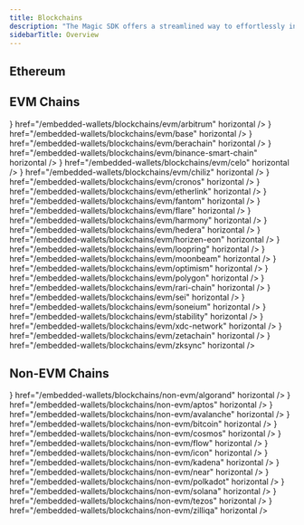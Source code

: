 ```yaml
---
title: Blockchains
description: "The Magic SDK offers a streamlined way to effortlessly integrate 30+ blockchain networks into your application. Magic aims to keep up to date with wallet standards on these chains and ensure compatibility with their respective web3 wallet libraries."
sidebarTitle: Overview
---
```


## Ethereum

<CardGroup cols={3}>
  <Card
    title="JavaScript"
    icon="square-js"
    href="/embedded-wallets/blockchains/ethereum/javascript"
    horizontal
    iconType="solid"
  />
  <Card
    title="iOS"
    icon="apple"
    href="/embedded-wallets/blockchains/ethereum/ios"
    horizontal
    iconType="solid"
  />
  <Card
    title="Android"
    icon="android"
    href="/embedded-wallets/blockchains/ethereum/android"
    horizontal
    iconType="solid"
  />
  <Card
    title="Flutter"
    icon="flutter"
    href="/embedded-wallets/blockchains/ethereum/flutter"
    horizontal
    iconType="solid"
  />
</CardGroup>

## EVM Chains

<CardGroup cols={3}>
  <Card
    title="Arbitrum"
    icon={<svg xmlns="http://www.w3.org/2000/svg" width={24} height={24} viewBox="0 0 24 24" fill="none"><path d="M11.875 1.487c.06 0 .116.015.17.045l9.018 5.09c.106.06.17.167.17.285v10.181a.326.326 0 0 1-.17.285l-9.017 5.095a.354.354 0 0 1-.341 0l-9.013-5.09a.327.327 0 0 1-.17-.285V6.907c0-.118.065-.226.17-.285l9.017-5.09c.05-.03.11-.045.166-.045Zm0-1.487a1.89 1.89 0 0 0-.929.245L1.93 5.336A1.811 1.811 0 0 0 1 6.906v10.182c0 .648.356 1.252.929 1.576l9.017 5.09a1.89 1.89 0 0 0 1.858 0l9.017-5.09c.578-.324.929-.923.929-1.576V6.907a1.82 1.82 0 0 0-.929-1.576L12.81.245A1.922 1.922 0 0 0 11.875 0Z" fill="currentColor"/><path d="m13.698 13.824-1.19 3.186a.372.372 0 0 0 0 .274l2.043 5.484 2.365-1.335-2.837-7.61a.204.204 0 0 0-.381 0ZM16.077 8.463a.204.204 0 0 0-.381 0l-1.19 3.186a.372.372 0 0 0 0 .275l3.349 8.979 2.364-1.336-4.142-11.104Z" fill="currentColor"/><path d="m5.916 20.912.828-2.218 1.667 1.354-1.556 1.394-.939-.53ZM11.117 6.18H8.832a.401.401 0 0 0-.381.26l-4.9 13.137 2.364 1.335 5.397-14.467a.2.2 0 0 0-.195-.265Z" fill="currentColor"/><path d="M15.118 6.18h-2.285a.401.401 0 0 0-.381.26L6.854 21.443l2.364 1.336 6.09-16.328a.2.2 0 0 0-.19-.27Z" fill="currentColor"/></svg>}
    href="/embedded-wallets/blockchains/evm/arbitrum"
    horizontal
  />
  <Card
    title="Base"
    icon={<svg xmlns="http://www.w3.org/2000/svg" xmlSpace="preserve" style={{enableBackground: "new 0 0 2500 2500"}} viewBox="0 0 2500 2500"><path d="M1247.8 2500c691.6 0 1252.2-559.6 1252.2-1250S1939.4 0 1247.8 0C591.7 0 53.5 503.8 0 1144.9h1655.1v210.2H0C53.5 1996.2 591.7 2500 1247.8 2500z" /></svg>}
    href="/embedded-wallets/blockchains/evm/base"
    horizontal
  />
  <Card
    title="Berachain"
    icon={<svg xmlns="http://www.w3.org/2000/svg" width={24} height={24} fill="none"><path fill="#fff" d="M14.685 11.602v.818c0 .222.135.414.33.51v-.133c0-.195.172-.354.382-.354h.034c.21 0 .381.159.381.354v.133a.574.574 0 0 0 .331-.51v-.818a.572.572 0 0 0-.331-.51v.133c0 .196-.171.355-.381.355h-.034c-.21 0-.381-.16-.381-.355v-.133a.574.574 0 0 0-.331.51ZM18.725 10.388V9.57c0-.22.134-.413.331-.51v.133c0 .195.172.354.382.354h.031c.21 0 .382-.159.382-.354V9.06a.572.572 0 0 1 .33.51v.818c0 .22-.133.413-.33.51v-.133c0-.195-.171-.354-.382-.354h-.033c-.21 0-.381.159-.381.354v.133a.577.577 0 0 1-.33-.51ZM20.184 14.452c0 .22-.134.414-.331.51v-.195c0-.195-.172-.354-.382-.354h-.031c-.21 0-.382.159-.382.354v.195a.572.572 0 0 1-.33-.51v-.818c0-.22.133-.413.33-.51v.07c0 .196.171.355.382.355h.033c.21 0 .382-.159.382-.354v-.071a.573.573 0 0 1 .33.51v.818h-.001Z"/><path fill="#fff" fillRule="evenodd" d="M11.999 23.25c6.213 0 11.25-5.037 11.25-11.25S18.212.75 11.999.75.749 5.787.749 12s5.037 11.25 11.25 11.25Zm3.813-9.704v.934c.541.185.945.74.99 1.411h-.659v-.285a.572.572 0 0 0-.331-.51v.133c0 .195-.171.354-.381.354h-.034c-.21 0-.381-.159-.381-.354v-.133a.574.574 0 0 0-.331.51v.285h-.659c.045-.67.449-1.226.99-1.411v-.934c-.575-.195-.994-.808-.994-1.534s.42-1.339.994-1.534v-.934c-.541-.185-.945-.74-.99-1.411h.659v.285c0 .222.134.413.33.51v-.133c0-.195.172-.354.382-.354h.034c.21 0 .381.159.381.354v.133a.574.574 0 0 0 .331-.51v-.285h.659c-.045.67-.449 1.226-.99 1.411v.934c.575.195.993.81.993 1.534 0 .725-.418 1.337-.993 1.534Zm4.04-1.038v-.994c.575-.197.994-.81.994-1.534 0-.725-.419-1.339-.993-1.534v-.313h-.795v.313c-.575.197-.993.81-.993 1.534s.418 1.338.993 1.534v.994c-.575.198-.993.81-.993 1.534 0 .725.418 1.339.993 1.534v.313h.795v-.313c.574-.197.993-.809.993-1.534 0-.724-.419-1.336-.993-1.534Zm-8.624-1.402a.575.575 0 0 1 .032.114c.05.275.214.473.394.69.268.323.57.686.566 1.4 0 1.215-.88 2.173-2.677 2.173h-.737c-.002.005-.305.405-.928.405-.313.01-.448-.004-.448-.004a1.19 1.19 0 0 1-.877-.402h-.736c-1.797 0-2.677-.959-2.677-2.174 0-.714.301-1.077.57-1.4.18-.216.346-.415.395-.69a.87.87 0 0 1 .032-.114c-.006-.007-1.24-1.608-.097-2.597 1.132-.98 2.452.277 2.483.307.21-.06.423-.098.633-.115 0 0 .61-.068 1.046 0h.001c.213.017.426.055.639.117.03-.03 1.351-1.288 2.483-.308 1.12.969-.04 2.522-.095 2.595a.038.038 0 0 0-.002.003Z" clipRule="evenodd"/></svg>}
    href="/embedded-wallets/blockchains/evm/berachain"
    horizontal
  />
  <Card
    title="Binance"
    icon={<svg xmlns="http://www.w3.org/2000/svg" width={24} height={24} fill="none"><path fill="#fff" d="M8.213 10.444 12 6.657l3.79 3.789 2.203-2.204L12 2.25 6.01 8.24l2.203 2.204ZM2.25 12l2.204-2.204 2.203 2.203-2.203 2.204L2.25 12Zm5.963 1.556L12 17.343l3.789-3.789 2.205 2.203h-.001L12 21.75l-5.99-5.99-.003-.004 2.206-2.2Zm9.13-1.555 2.204-2.204 2.203 2.204-2.203 2.203-2.204-2.203Z"/><path fill="#fff" d="M14.236 11.999h.001l-2.235-2.236-1.653 1.652-.19.19-.391.392-.004.003.004.003 2.234 2.234 2.236-2.236V12l-.001-.001"/></svg>}
    href="/embedded-wallets/blockchains/evm/binance-smart-chain"
    horizontal
  />
  <Card
    title="Celo"
    icon={<svg xmlns="http://www.w3.org/2000/svg" width={24} height={24} fill="none"><path fill="#fff" fillRule="evenodd" d="M3 1a2 2 0 0 0-2 2v18a2 2 0 0 0 2 2h18a2 2 0 0 0 2-2V3a2 2 0 0 0-2-2H3Zm1 3h16v5.677h-2.61c-.915-2.083-2.975-3.548-5.379-3.548-3.25 0-5.882 2.632-5.882 5.86 0 3.227 2.632 5.882 5.882 5.882a5.865 5.865 0 0 0 5.333-3.456H20V20H4V4Z" clipRule="evenodd"/></svg>}
    href="/embedded-wallets/blockchains/evm/celo"
    horizontal
  />
  <Card
    title="Chiliz"
    icon={<svg xmlns="http://www.w3.org/2000/svg" width={24} height={24} fill="none"><g fill="#fff" clipPath="url(#a)"><path d="m10.272 9.318 1.505-.954v.001a.26.26 0 0 1 .317.03c4.222 3.972 2.198 6.968.754 8.214-.34.293-.856-.012-.757-.45l.23-1.008a3.555 3.555 0 0 0-.834-3.195l-1.37-1.584a.703.703 0 0 1 .155-1.054Z"/><path fillRule="evenodd" d="M12 23.25c6.213 0 11.25-5.037 11.25-11.25S18.213.75 12 .75.75 5.787.75 12 5.787 23.25 12 23.25ZM9.237 7.93l2.075-1.281c.183-.103.183-.317.05-.447L9.63 4.525a.088.088 0 0 0-.123 0l-.164.165a.538.538 0 0 0 .003.762l.677.625a.25.25 0 0 1-.045.392l-.809.496a.537.537 0 0 0-.174.739l.122.198c.025.04.08.053.12.028Zm1.462 4.8c.51.561.711 1.335.54 2.072l.002-.001s-.1.972-.668 3.226c-.16.628.453 1.18 1.058.95 4.118-1.564 4.115-5.746 4.115-5.746.122-2.692-2.609-5.3-3.393-6.023a.363.363 0 0 0-.44-.038L9.768 8.54a1.798 1.798 0 0 0-.38 2.704l1.311 1.487Z" clipRule="evenodd"/></g><defs><clipPath id="a"><path fill="#fff" d="M.75.75h22.5v22.5H.75z"/></clipPath></defs></svg>}
    href="/embedded-wallets/blockchains/evm/chiliz"
    horizontal
  />
  <Card
    title="Cronos"
    icon={<svg width="24" height="24" viewBox="0 0 107 125" fill="none" xmlns="http://www.w3.org/2000/svg"><path d="M53.5021 0.417191L0.232056 31.3972V93.1972L53.5021 124.177L106.752 93.1972V31.3672L53.5021 0.417191ZM90.972 84.0372L53.5021 105.787L16.0321 84.0372V40.5372L53.5021 18.7672L90.972 40.5372V84.0372Z" fill="currentColor"/><path d="M53.5021 124.127L106.752 93.1472V31.3572L53.5021 0.377197V18.7172L90.9721 40.5272V84.0272L53.5021 105.777V124.117V124.127Z" fill="currentColor"/><path d="M53.5021 105.787L16.0321 84.0372V40.5372L53.5021 18.7672V0.417191L0.252075 31.3572V93.2072L53.5021 124.127V105.787Z" fill="currentColor"/><path d="M78.3721 76.7272L53.5021 91.1672L28.6121 76.7272V47.8472L53.5021 33.3872L78.3721 47.8472L68.0021 53.8572L53.5021 45.4272L38.9821 53.8572V70.7172L53.5021 79.1472L68.0021 70.7172L78.3721 76.7272Z" fill="currentColor"/></svg>}
    href="/embedded-wallets/blockchains/evm/cronos"
    horizontal
  />
  <Card
    title="Etherlink"
    icon={<svg width="24" height="24" viewBox="0 0 24 24" fill="none" xmlns="http://www.w3.org/2000/svg"><path d="M6.79708 9.75487C6.90445 9.53177 7.01034 9.31173 7.16934 9.13167C7.37733 8.73561 7.63678 8.40512 7.92115 8.09566C8.84486 7.09128 9.99712 6.53591 11.3535 6.44558C12.8464 6.34571 14.1941 6.76868 15.3808 7.68781C15.6464 7.89346 15.9023 8.01271 16.2741 7.91677C16.986 7.73254 17.7033 7.55995 18.4363 7.45955C19.0233 7.37914 19.1103 7.14708 18.7483 6.69908C17.9281 5.68433 16.9698 4.84979 15.7794 4.27164C14.3169 3.56091 12.79 3.23969 11.1746 3.3377C9.4157 3.44454 7.82917 4.02632 6.44027 5.11778C5.4095 5.92771 4.6383 6.93867 4.04965 8.11246C3.63368 8.94127 3.3915 9.80817 3.25111 10.7132C3.21129 10.9691 3.37013 11.1185 3.6319 11.0579C4.14048 10.9397 4.64789 10.8164 5.15521 10.6931C5.5369 10.6003 5.9189 10.5075 6.30095 10.4169C6.42903 10.3863 6.49404 10.3038 6.55792 10.2041C6.64989 10.0607 6.72383 9.90709 6.79708 9.75487Z" fill="white"/><path d="M14.8969 20.216C16.7165 19.5743 18.1803 18.432 19.2455 16.8074L19.2463 16.8086C19.4251 16.5095 19.5887 16.2061 19.749 15.8982C20.1611 15.1089 20.443 14.2844 20.5485 13.4015C20.6074 12.9118 20.5261 12.8341 20.0371 12.9376C19.6932 13.0103 19.3504 13.0884 19.0077 13.1664C18.549 13.2709 18.0901 13.3755 17.629 13.467C17.3499 13.5219 17.2118 13.6796 17.1194 13.9165C16.8583 14.5862 16.5026 15.1991 16.0195 15.7335C15.2154 16.6233 14.2303 17.2192 13.0578 17.4726C12.2686 17.6429 11.4642 17.6119 10.6807 17.4285C9.86949 17.238 9.11018 16.9157 8.46911 16.3569C8.16361 16.0898 7.82846 15.9632 7.39751 16.0802C6.74736 16.257 6.08922 16.4333 5.42248 16.5083C4.84664 16.5724 4.63931 16.7282 5.08548 17.3225C5.09997 17.3418 5.11683 17.3598 5.13372 17.3778C5.14575 17.3906 5.15779 17.4034 5.169 17.4167C6.06838 18.4912 7.12442 19.3502 8.4234 19.9178C10.5512 20.8472 12.7142 20.9865 14.8969 20.216Z" fill="white"/><path d="M8.708 11.4842C9.65315 12.0826 9.92756 13.2525 9.29998 14.1468C8.97837 14.6051 8.50447 14.8634 7.97237 14.9898C7.7958 15.0317 7.61927 15.0741 7.44271 15.1165C6.51194 15.3401 5.58023 15.5638 4.63789 15.7215C4.37214 15.7659 4.11297 15.8347 3.85389 15.9033C3.49583 15.9983 3.13791 16.0931 2.76308 16.1239C1.4213 16.2338 0.341223 14.7982 0.836847 13.5534C1.12378 12.8326 1.64879 12.4402 2.38628 12.2818C2.61444 12.2328 2.8427 12.1841 3.07098 12.1354L3.07228 12.1351C4.05798 11.9247 5.04406 11.7141 6.02428 11.4816C6.11855 11.4592 6.21261 11.4363 6.30663 11.4134C6.63855 11.3325 6.97001 11.2517 7.30853 11.195C7.81122 11.1114 8.26888 11.1808 8.708 11.4842Z" fill="white"/><path d="M21.9788 11.4442C23.3497 10.7161 23.2251 8.818 22.0638 8.1848L22.0629 8.18498C21.6605 7.86121 21.1578 7.7896 20.6519 7.89736C18.9821 8.25183 17.314 8.61549 15.6544 9.01538C14.587 9.27213 13.7551 10.5116 14.3619 11.751C14.7593 12.5633 15.6551 12.9482 16.6683 12.7239C18.2132 12.3818 19.7562 12.0356 21.2978 11.6825C21.5313 11.6287 21.7688 11.5556 21.9788 11.4442Z" fill="white"/></svg>}
    href="/embedded-wallets/blockchains/evm/etherlink"
    horizontal
  />
  <Card
    title="Fantom"
    icon={<svg xmlns="http://www.w3.org/2000/svg" width={24} height={24} viewBox="0 0 101 128" fill="none"><path d="M44.96 1.23c3.11-1.63 7.84-1.63 10.96 0l31.74 16.68c1.87.98 2.9 2.45 3.09 3.97h.03v83.85c-.04 1.65-1.08 3.29-3.12 4.36l-31.74 16.68c-3.11 1.63-7.84 1.63-10.96 0l-31.74-16.68c-2.03-1.07-3-2.72-3.05-4.36 0-.16-.01-.3 0-.41V21.87h.01c.14-1.53 1.12-2.96 3.04-3.97L44.96 1.23zm40.82 67.43L55.91 84.35c-3.11 1.63-7.84 1.63-10.96 0l-29.8-15.66v36.87l29.8 15.58c1.68.89 3.43 1.77 5.14 1.88l.34.01c1.78.01 3.51-.89 5.26-1.74l30.08-15.86V68.66zM5 103.9c0 3.21.38 5.32 1.12 6.81.62 1.23 1.54 2.17 3.24 3.32l.1.06c.37.25.78.51 1.28.82l.59.36 1.8 1.08-2.59 4.25-2.02-1.21-.34-.21c-.58-.36-1.07-.67-1.52-.97-4.82-3.24-6.62-6.76-6.66-14.1v-.22h5zm42.93-57.72c-.23.08-.45.17-.65.27L15.54 63.14c-.03.02-.07.03-.1.05l-.03.02.05.03.07.04 31.74 16.68c.2.1.41.2.65.27V46.18zm5 0v34.05c.23-.08.45-.17.65-.27l31.75-16.68c.03-.02.07-.03.1-.05l.03-.02-.05-.03-.07-.04-31.76-16.69c-.2-.1-.42-.19-.65-.27zm32.85-18.36L57.3 42.79l28.48 14.97V27.82zm-70.62.04v29.86l28.41-14.93-28.41-14.93zM53.58 5.62c-1.65-.87-4.64-.87-6.29 0L15.54 22.3c-.03.02-.07.03-.1.05l-.03.02.05.03.07.04 31.74 16.68c1.65.87 4.64.87 6.29 0l31.75-16.68c.03-.02.07-.03.1-.05l.03-.02-.05-.03-.07-.04L53.58 5.62zm36.89 1.83 2.02 1.21.34.21c.58.36 1.07.67 1.52.97 4.82 3.23 6.62 6.76 6.66 14.1v.22h-5c0-3.21-.38-5.32-1.12-6.81-.62-1.23-1.54-2.18-3.24-3.32l-.1-.07c-.37-.25-.78-.51-1.28-.82l-.59-.36-1.8-1.08 2.59-4.25z" fill="currentColor"/></svg>}
    href="/embedded-wallets/blockchains/evm/fantom"
    horizontal
  />
  <Card
    title="Flare"
    icon={<svg xmlns="http://www.w3.org/2000/svg" width={24} height={24} fill="none"><path fill="#fff" fillRule="evenodd" d="M21.923 2H7.013a4.99 4.99 0 0 0-5.008 4.872c0 .07.055.13.126.13h14.915a4.998 4.998 0 0 0 5.014-4.87A.133.133 0 0 0 21.93 2h-.006ZM16.91 9.512H7.014A4.994 4.994 0 0 0 2 14.378a.13.13 0 0 0 .131.132h9.896a4.999 4.999 0 0 0 5.014-4.872.133.133 0 0 0-.131-.131v.005Zm-9.89 9.979a2.51 2.51 0 1 1-5.02 0 2.51 2.51 0 0 1 5.02 0Z" clipRule="evenodd"/></svg>}
    href="/embedded-wallets/blockchains/evm/flare"
    horizontal
  />
  <Card
    title="Harmony"
    icon={<svg xmlns="http://www.w3.org/2000/svg" width={24} height={24} fill="none"><path fill="#fff" d="M17.117 3a3.876 3.876 0 0 0-2.743 1.135 3.897 3.897 0 0 0-1.14 2.747v4.303c-.4.027-.81.044-1.234.044-.424 0-.83.018-1.233.042V6.88a3.9 3.9 0 0 0-1.16-2.713 3.878 3.878 0 0 0-5.448 0A3.9 3.9 0 0 0 3 6.882v10.286a3.9 3.9 0 0 0 1.16 2.713 3.879 3.879 0 0 0 5.448 0 3.9 3.9 0 0 0 1.16-2.713v-4.304c.4-.027.808-.044 1.232-.044.424 0 .831-.017 1.233-.041v4.389a3.9 3.9 0 0 0 1.16 2.713 3.879 3.879 0 0 0 5.448 0A3.9 3.9 0 0 0 21 17.168V6.882a3.897 3.897 0 0 0-1.142-2.746A3.876 3.876 0 0 0 17.117 3ZM6.883 4.59c.607 0 1.189.241 1.619.67a2.3 2.3 0 0 1 .673 1.622v4.557c-1.136.165-2.246.48-3.3.936a6 6 0 0 0-1.28.766V6.88a2.3 2.3 0 0 1 .672-1.619 2.288 2.288 0 0 1 1.616-.672Zm2.292 12.578c0 .61-.241 1.194-.671 1.625a2.289 2.289 0 0 1-3.913-1.625v-1.032c0-.912.72-1.775 1.927-2.312.85-.368 1.743-.63 2.657-.78v4.124Zm7.942 2.291c-.607 0-1.189-.24-1.618-.67a2.3 2.3 0 0 1-.674-1.621V12.61a13.038 13.038 0 0 0 3.3-.935 5.996 5.996 0 0 0 1.28-.766v6.259a2.3 2.3 0 0 1-.672 1.62c-.429.429-1.01.67-1.616.671Zm.365-9.24c-.85.369-1.743.63-2.657.78V6.882c0-.61.242-1.194.671-1.626a2.289 2.289 0 0 1 3.242 0c.43.431.671 1.016.671 1.626v1.031c0 .908-.72 1.771-1.927 2.307Z"/></svg>}
    href="/embedded-wallets/blockchains/evm/harmony"
    horizontal
  />
  <Card
    title="Hedera"
    icon={<svg xmlns="http://www.w3.org/2000/svg" id="Layer_2" viewBox="0 0 1200 1200"><defs><style>{".cls-1{fill:#222;stroke-width:0}"}</style></defs><g id="Logo"><g id="Icon"><path d="M431.22 556.89h337.64v86.23H431.22z" className="cls-1"/><path d="M600 0C268.63 0 0 268.63 0 600s268.63 600 600 600 600-268.63 600-600S931.37 0 600 0Zm247.9 869.46h-79.04V700.6H431.22l-.09-.14v169h-79.04V330.54h79.04v168.95l.09-.09h337.64V330.54h79.04v538.92Z" className="cls-1"/></g></g></svg>}
    href="/embedded-wallets/blockchains/evm/hedera"
    horizontal
  />
  <Card
    title="Horizen EON"
    icon={<svg xmlns="http://www.w3.org/2000/svg" width={24} height={24} fill="none"><path fill="#fff" d="M21.492 4.677 18.899 8.97c.408.928.64 1.951.64 3.03A7.539 7.539 0 0 1 12 19.538a7.497 7.497 0 0 1-3.688-.967l1.992-3.293L12 12.472l1.702 2.807.011-.018L15.68 12l-1.985-3.277-1.702-2.81L5.76 16.23 3.32 20.27c.788.827 1.69 1.54 2.685 2.115A11.93 11.93 0 0 0 12 24c6.628 0 12-5.372 12-12 0-2.76-.94-5.297-2.508-7.323Z"/><path fill="#fff" d="m10.303 15.278 1.703 2.81 1.696-2.809L12 12.472l-1.697 2.806Z"/><path fill="#fff" d="M17.994 1.615A11.928 11.928 0 0 0 12 0C5.373 0 0 5.373 0 12c0 2.758.938 5.292 2.504 7.317l2.594-4.295A7.499 7.499 0 0 1 4.462 12 7.538 7.538 0 0 1 12 4.462c1.34 0 2.597.353 3.687.966l-1.992 3.295L15.68 12l2.559-4.231 2.44-4.04a12.027 12.027 0 0 0-2.685-2.114Z"/></svg>}
    href="/embedded-wallets/blockchains/evm/horizen-eon"
    horizontal
  />
  <Card
    title="Loopring"
    icon={<svg xmlns="http://www.w3.org/2000/svg" width={24} height={24} fill="none"><path fill="#fff" fillRule="evenodd" d="M9.276 22.913c6.028 1.503 12.132-2.165 13.634-8.191 1.503-6.028-2.165-12.133-8.192-13.635C8.693-.416 2.588 3.252 1.087 9.28c-1.504 6.026 2.164 12.13 8.19 13.633ZM21.75 12.04h-8.19l1.755 2.795-6.37 5.07 12.805-7.8v-.065Zm-13 7.995V4.5l-6.5 10.335 6.5 5.2Z" clipRule="evenodd"/></svg>}
    href="/embedded-wallets/blockchains/evm/loopring"
    horizontal
  />
  <Card
    title="Moonbeam"
    icon={<svg xmlns="http://www.w3.org/2000/svg" width={24} height={24} fill="none"><path fill="#fff" d="M21.548 17.967c.004-.504 1.926-.482 1.913-.953-.01-.363-.86-.355-.593-1.123.394-1.145.608-2.374.608-3.653C23.476 6.03 18.443 1 12.238 1 6.03 1 1 6.031 1 12.238a11.212 11.212 0 0 0 .636 3.734c.16.51-.634.71-.634 1.013 0 .477 1.672.413 1.672.967 0 .484-1.652.632-1.652 1.12 0 .673 3.66.438 3.706 1.017.036.448-1.257.474-1.266.952-.012.762 4.996.512 4.996 1.02 0 .383-2.278.245-2.278.698 0 .453 2.999.741 6.304.741 3.304 0 5.585-.368 5.585-.766 0-.397-2.128-.314-2.084-.673.077-.626 4.799-.306 4.799-1.03 0-.381-1.299-.47-1.258-.882.06-.581 3.95-.494 3.95-1.097 0-.474-1.927-.591-1.925-1.083l-.003-.002Zm-3.011-1.46c-.104.384 1.08.441 1.08.842 0 .487-3.61.292-3.575.937.023.405 2.566.474 2.517.898-.07.613-3.937.308-3.976.895-.028.432 1.888.446 1.892.839.004.331-1.505.511-4.391.511-3.29 0-4.889-.177-4.707-.547.17-.345 3.082-.281 3.053-.825-.03-.542-5.172-.381-5.328-.908-.128-.437 1.69-.527 1.679-.943-.012-.423-2.33-.327-2.38-.84-.034-.337 1.21-.315 1.157-.739-.04-.308-.553-.264-.857-.9a8.302 8.302 0 0 1 11.452-10.81A8.302 8.302 0 0 1 19.9 15.428c-.39.884-1.267.706-1.367 1.079h.002v-.001Z"/></svg>}
    href="/embedded-wallets/blockchains/evm/moonbeam"
    horizontal
  />
  <Card
    title="Optimism"
    icon={<svg xmlns="http://www.w3.org/2000/svg" width={24} height={24}><title>{"Optimism"}</title><path d="M12 0A12 12 0 0 0 0 12a12 12 0 0 0 12 12 12 12 0 0 0 12-12A12 12 0 0 0 12 0M9.61 8.705c.462 0 .877.078 1.244.234.366.15.653.378.863.684.21.3.316.66.316 1.08 0 .126-.015.287-.045.479a20.4 20.4 0 0 1-.324 1.558c-.21.823-.573 1.438-1.09 1.846-.516.402-1.207.604-2.072.604-.715 0-1.3-.168-1.756-.504q-.675-.514-.676-1.46 0-.197.045-.486c.078-.432.19-.952.334-1.558.409-1.652 1.461-2.477 3.16-2.477m4.17.09h2.397q1 0 1.603.414c.409.276.612.675.612 1.197 0 .15-.02.307-.055.47-.15.69-.452 1.2-.908 1.53-.45.33-1.07.496-1.856.496h-1.217l-.414 1.973a.26.26 0 0 1-.1.162.271.271 0 0 1-.17.063h-1.224c-.066 0-.118-.02-.154-.063a.215.215 0 0 1-.027-.162L13.51 9.02a.256.256 0 0 1 .097-.162.276.276 0 0 1 .172-.063m-4.287 1.207c-.336 0-.623.099-.863.297-.234.198-.402.502-.504.91-.108.402-.216.894-.324 1.477a1.93 1.93 0 0 0-.037.379c0 .552.288.828.865.828q.504 0 .855-.297c.24-.198.412-.502.514-.91.138-.565.242-1.057.314-1.477a2.1 2.1 0 0 0 .038-.389c0-.546-.287-.818-.858-.818m5.45.045-.342 1.611h1.035c.252 0 .472-.069.658-.207a.97.97 0 0 0 .377-.594c.018-.102.027-.191.027-.27 0-.173-.05-.305-.152-.396-.102-.096-.277-.144-.524-.144z"/></svg>}
    href="/embedded-wallets/blockchains/evm/optimism"
    horizontal
  />
  <Card
    title="Polygon"
    icon={<svg xmlns="http://www.w3.org/2000/svg" width={24} height={24} fill="none"><path fill="#fff" d="M16.449 8.793c-.343-.196-.784-.196-1.176 0l-2.741 1.616-1.86 1.028-2.694 1.616c-.342.195-.783.195-1.175 0L4.698 11.78a1.193 1.193 0 0 1-.588-1.028V8.303c0-.391.196-.783.588-1.028l2.105-1.224c.343-.196.784-.196 1.175 0l2.106 1.273c.342.196.587.588.587 1.028v1.616l1.86-1.077V7.226c0-.391-.195-.783-.587-1.028L8.027 3.897c-.342-.196-.783-.196-1.175 0l-4.015 2.35a1.077 1.077 0 0 0-.587.98v4.602c0 .391.196.783.587 1.028l3.966 2.301c.343.196.784.196 1.175 0l2.693-1.567 1.86-1.077 2.694-1.567c.342-.195.783-.195 1.175 0l2.105 1.224c.343.196.588.588.588 1.029v2.448c0 .391-.196.783-.588 1.028L16.449 17.9c-.343.196-.784.196-1.176 0l-2.105-1.224a1.193 1.193 0 0 1-.587-1.028V14.08l-1.86 1.077v1.616c0 .391.195.783.587 1.028l3.966 2.301c.342.196.783.196 1.175 0l3.965-2.301c.343-.196.588-.588.588-1.028v-4.652c0-.391-.196-.783-.588-1.028L16.45 8.793Z"/></svg>}
    href="/embedded-wallets/blockchains/evm/polygon"
    horizontal
  />
  <Card
    title="RARI Chain"
    icon={<svg width="24" height="24" viewBox="0 0 24 24" fill="none" xmlns="http://www.w3.org/2000/svg"><path d="M1.5 8.29979V5.36442C1.5 4.47278 2.39543 3.74997 3.49999 3.74997H7.13634C8.24091 3.74997 9.13634 4.47278 9.13634 5.36442V7.73484C9.13634 8.14355 9.33747 8.53553 9.6955 8.82454C10.441 9.42637 11.6498 9.42637 12.3954 8.82454L18.096 4.22283C18.4711 3.92006 18.9797 3.74997 19.5102 3.74997H20.4999C21.6045 3.74997 22.4999 4.47278 22.4999 5.36442V6.16338C22.4999 6.59156 22.2892 7.0022 21.9141 7.30497L16.2135 11.9067C15.4679 12.5085 15.4679 13.4842 16.2135 14.0861C16.5715 14.3751 17.0572 14.5374 17.5635 14.5374H20.4999C21.6045 14.5374 22.4999 15.2603 22.4999 16.1519V19.0872C22.4999 19.9789 21.6045 20.7017 20.4999 20.7017H16.8636C15.7591 20.7017 14.8636 19.9789 14.8636 19.0872V16.7168C14.8636 16.3081 14.6624 15.9161 14.3044 15.6272C13.5589 15.0253 12.3501 15.0253 11.6045 15.6272L5.90396 20.2288C5.52888 20.5316 5.02018 20.7017 4.48975 20.7017H3.5C2.39543 20.7017 1.5 19.9789 1.5 19.0872V18.2883C1.5 17.8601 1.71071 17.4494 2.08579 17.1467L7.78641 12.545C8.53195 11.9432 8.53195 10.9674 7.78641 10.3656C7.42839 10.0766 6.94281 9.91424 6.43648 9.91424H3.5C2.39543 9.91424 1.5 9.19142 1.5 8.29979Z" fill="white"/></svg>}
    href="/embedded-wallets/blockchains/evm/rari-chain"
    horizontal
  />
  <Card
    title="Sei"
    icon={<svg xmlns="http://www.w3.org/2000/svg" width={24} height={24} fill="none"><path fill="#fff" fillRule="evenodd" d="M11.972 23c3.268 0 6.204-1.418 8.223-3.67a2.62 2.62 0 0 0-3.355-.06l-.191.155a4.423 4.423 0 0 1-6.066-.495 2.36 2.36 0 0 0-3.292-.22l-2.203 1.884A10.999 10.999 0 0 0 11.972 23Zm3.576-5.327a4.684 4.684 0 0 1 5.873.003A10.928 10.928 0 0 0 23 12a10.93 10.93 0 0 0-1.93-6.218 2.616 2.616 0 0 0-2.28.599l-.184.162a4.423 4.423 0 0 1-6.082-.215 2.36 2.36 0 0 0-3.3-.067L6.663 8.666l-1.41-1.495 2.563-2.405a4.423 4.423 0 0 1 6.18.126 2.361 2.361 0 0 0 3.246.115l.184-.162a4.658 4.658 0 0 1 1.922-1.024A11.003 11.003 0 0 0 11.972 1C6.374 1 1.75 5.16 1.039 10.551c1.7-.814 3.798-.5 5.184.916a2.463 2.463 0 0 0 3.272.219l1.433-1.117A4.78 4.78 0 0 1 17 10.73l2.79 2.425-1.351 1.547-2.79-2.424a2.718 2.718 0 0 0-3.453-.092l-1.433 1.116a4.524 4.524 0 0 1-6.011-.402 2.463 2.463 0 0 0-3.44-.075l-.311.29a10.939 10.939 0 0 0 2.601 6.046l2.35-2.01a4.423 4.423 0 0 1 6.167.411 2.361 2.361 0 0 0 3.239.264l.19-.154Z" clipRule="evenodd"/></svg>}
    href="/embedded-wallets/blockchains/evm/sei"
    horizontal
  />
  <Card
    title="Soneium"
    icon={<svg xmlns="http://www.w3.org/2000/svg" width={24} height={24} fill="none"><g clipPath="url(#a)"><path fill="#fff" fillRule="evenodd" d="M10.333 17.89a6.094 6.094 0 0 0 3.077.059L8.814 22.54a11.001 11.001 0 0 1-6.38-5.102A11.016 11.016 0 0 1 6.104 2.71a10.984 10.984 0 0 1 8.029-1.501S10.408 4.89 8.38 6.914a10.265 10.265 0 0 0-1.661 2.05 5.923 5.923 0 0 0 .958 7.37 6.099 6.099 0 0 0 2.656 1.555Zm3.324-11.776a6.09 6.09 0 0 0-3.076-.059l4.584-4.603a11 11 0 0 1 6.396 5.099 11.016 11.016 0 0 1-3.673 14.743 10.983 10.983 0 0 1-8.039 1.492s3.725-3.683 5.754-5.703c.639-.61 1.197-1.3 1.66-2.053 1.452-2.361 1.06-5.348-.95-7.36a6.093 6.093 0 0 0-2.656-1.556Z" clipRule="evenodd"/></g><defs><clipPath id="a"><path fill="#fff" d="M1 1h22v22H1z"/></clipPath></defs></svg>}
    href="/embedded-wallets/blockchains/evm/soneium"
    horizontal
  />
  <Card
    title="Stability"
    icon={<svg width="24" height="24" viewBox="0 0 24 24" fill="none" xmlns="http://www.w3.org/2000/svg"><path d="M3.75 6.18533L12.0961 10.8436V20.1222L3.75 15.5519V6.18533Z" fill="white" fillOpacity="0.4"/><path d="M20.4424 6.19775L12.0962 10.8553V20.1346L20.4424 15.5644V6.19775Z" fill="white" fillOpacity="0.7"/><path d="M12.0962 20.1346L18.3908 16.6878L20.4423 17.8424L12.0961 22.4999L3.75 17.8303L5.80441 16.6769L12.0961 20.1222L12.0962 20.1346Z" fill="white"/><path d="M3.75 6.18558L12.0961 1.5L20.4423 6.19772L12.0961 10.8552L3.75 6.18558Z" fill="white" fillOpacity="0.85"/></svg>}
    href="/embedded-wallets/blockchains/evm/stability"
    horizontal
  />
  <Card
    title="XDC Network"
    icon={<svg xmlns="http://www.w3.org/2000/svg" width={24} height={24} fill="none"><path fill="#fff" d="m21.651 3-7.121 8.995L22 21.5h-4.169c-.861 0-1.612-.402-2.246-1.21l-3.931-5.02-3.936 5.02c-.64.808-1.385 1.21-2.247 1.21h-2.75c-.43 0-.668-.194-.721-.58 0-.19.092-.398.271-.63l6.502-8.294-6.13-7.765c-.178-.228-.27-.436-.27-.635 0-.397.237-.595.711-.595h2.78c.856 0 1.612.407 2.256 1.225l3.534 4.488 3.534-4.488c.634-.809 1.385-1.215 2.256-1.225h4.207Z"/><path fill="#fff" d="m19.54 16.701-3.693-4.691 3.694-4.691V16.7Z"/></svg>}
    href="/embedded-wallets/blockchains/evm/xdc-network"
    horizontal
  />
  <Card
    title="ZetaChain"
    icon={<svg width="24" height="24" viewBox="0 0 24 24" fill="none" xmlns="http://www.w3.org/2000/svg"><g clipPath="url(#clip0_10462_21100)"><path fillRule="evenodd" clipRule="evenodd" d="M23.2498 12C23.2498 18.2131 18.213 23.2499 11.9998 23.2499C5.78665 23.2499 0.749878 18.2131 0.749878 12C0.749878 5.78678 5.78665 0.75 11.9998 0.75C18.213 0.75 23.2498 5.78678 23.2498 12ZM14.9209 16.0061V14.4867L14.9215 14.488H16.6288V17.7147H6.9187V16.8613C6.9187 15.196 7.07596 13.7825 9.05396 12.0313L9.06524 12.0206L13.785 7.99257H8.62729V9.54137H6.91996V6.28523H16.6282V12.8176H14.9209V9.26695L10.178 13.3132C9.06211 14.3025 8.73944 15.0061 8.65298 16.0061H14.9209Z" fill="white"/></g><defs><clipPath id="clip0_10462_21100"><rect width="22.4999" height="22.4999" fill="white" transform="translate(0.749878 0.75)"/></clipPath></defs></svg>}
    href="/embedded-wallets/blockchains/evm/zetachain"
    horizontal
  />
  <Card
    title="zkSync"
    icon={<svg xmlns="http://www.w3.org/2000/svg" width={24} height={24} fill="none"><path fill="#fff" fillRule="evenodd" d="M6.772 8.653V5.015l-6.773 6.773 6.773 6.772v-4.862l6.787-5.045H6.772ZM17.227 15.013v3.547l6.772-6.772-6.772-6.773v4.907l-6.788 5.09 6.788.001Z" clipRule="evenodd"/></svg>}
    href="/embedded-wallets/blockchains/evm/zksync"
    horizontal
  />
</CardGroup>

## Non-EVM Chains

<CardGroup cols={3}>
  <Card
    title="Algorand"
    icon={<svg xmlns="http://www.w3.org/2000/svg" width={24} height={24} fill="none"><path fill="#fff" d="m6.612 20.25 2.395-4.132L11.402 12l2.38-4.132.394-.655.175.655.73 2.72L14.264 12l-2.395 4.118-2.38 4.132h2.862l2.394-4.132 1.242-2.14.584 2.14 1.11 4.132h2.57l-1.11-4.132L18.03 12l-.292-1.062 1.781-3.07h-2.599l-.087-.306-.906-3.376-.117-.436h-2.496l-.059.087-2.336 4.03L8.525 12l-2.38 4.118L3.75 20.25h2.862Z"/></svg>}
    href="/embedded-wallets/blockchains/non-evm/algorand"
    horizontal
  />
  <Card
    title="Aptos"
    icon={<svg xmlns="http://www.w3.org/2000/svg" width={24} height={24} fill="none"><g fill="#fff" clipPath="url(#a)"><path d="M17.69 8.526h-1.849a.754.754 0 0 1-.562-.253l-.75-.847a.59.59 0 0 0-.441-.2.59.59 0 0 0-.44.2l-.646.73c-.21.235-.515.375-.829.375H2.05a10.31 10.31 0 0 0-.55 2.587h9.558c.17 0 .327-.07.444-.192l.89-.93a.58.58 0 0 1 .423-.182h.035a.59.59 0 0 1 .44.2l.751.847a.755.755 0 0 0 .563.253h7.799a10.424 10.424 0 0 0-.55-2.592l-4.161.004ZM7.284 16.565c.17 0 .327-.07.444-.192l.89-.93a.59.59 0 0 1 .428-.183h.035c.17 0 .331.074.44.196l.75.847a.754.754 0 0 0 .563.253h10.573c.397-.82.685-1.698.86-2.618h-10.15a.754.754 0 0 1-.563-.254l-.75-.837a.594.594 0 0 0-.881 0l-.646.728c-.21.24-.515.376-.833.376h-6.8c.174.92.462 1.798.859 2.618l4.78-.004ZM14.781 5.694c.17 0 .328-.07.445-.192l.89-.93a.584.584 0 0 1 .428-.183h.035a.59.59 0 0 1 .44.2l.75.852a.754.754 0 0 0 .563.253h2.01A10.467 10.467 0 0 0 11.956 1.5a10.476 10.476 0 0 0-8.392 4.194H14.78ZM10.747 19.161H7.999a.755.755 0 0 1-.563-.253l-.75-.846a.594.594 0 0 0-.881 0l-.646.728c-.209.24-.514.376-.833.376h-.043a10.465 10.465 0 0 0 7.672 3.338c3.031 0 5.753-1.287 7.673-3.338l-8.881-.005Z"/></g><defs><clipPath id="a"><path fill="#fff" d="M1.5 1.5h20.906v21H1.5z"/></clipPath></defs></svg>}
    href="/embedded-wallets/blockchains/non-evm/aptos"
    horizontal
  />
  <Card
    title="Avalanche"
    icon={<svg xmlns="http://www.w3.org/2000/svg" width={24} height={24} fill="none"><path fill="#fff" fillRule="evenodd" d="M23.25 12c0 6.213-5.037 11.25-11.25 11.25S.75 18.213.75 12 5.787.75 12 .75 23.25 5.787 23.25 12Zm-6.696.662c-.33-.573-.863-.573-1.193 0l-2.093 3.626c-.323.573-.053 1.04.6 1.04h4.141c.66 0 .93-.467.6-1.04l-2.055-3.626ZM12.57 5.68c-.33-.573-.855-.573-1.185 0L5.39 16.288c-.33.58-.06 1.04.6 1.04H9a1.903 1.903 0 0 0 1.486-.874l3.623-6.31a1.99 1.99 0 0 0 0-1.727l-1.08-1.908-.458-.83Z" clipRule="evenodd"/></svg>}
    href="/embedded-wallets/blockchains/non-evm/avalanche"
    horizontal
  />
  <Card
    title="Bitcoin"
    icon={<svg xmlns="http://www.w3.org/2000/svg" width={24} height={24} fill="none"><path fill="#fff" d="M10.584 14.911c1.007.266 3.208.848 3.558-.559.359-1.438-1.776-1.917-2.818-2.15l-.303-.07-.678 2.717c.07.017.15.038.24.062ZM11.534 10.94c.84.225 2.67.714 2.99-.564.326-1.308-1.454-1.702-2.324-1.894-.098-.022-.184-.041-.255-.059l-.614 2.465c.058.014.126.032.203.053Z"/><path fill="#fff" fillRule="evenodd" d="M9.276 22.913c6.028 1.503 12.132-2.165 13.634-8.191 1.503-6.028-2.165-12.133-8.192-13.635C8.693-.416 2.588 3.252 1.087 9.28c-1.504 6.026 2.164 12.13 8.19 13.633ZM14.488 7.56c1.558.537 2.698 1.342 2.474 2.839-.162 1.095-.77 1.626-1.576 1.812 1.108.576 1.671 1.46 1.134 2.993-.666 1.904-2.249 2.065-4.353 1.666l-.511 2.048-1.235-.308.505-2.02a47.34 47.34 0 0 1-.984-.255l-.506 2.03-1.233-.308.511-2.051-.348-.09c-.175-.046-.353-.092-.532-.137l-1.606-.4.613-1.414s.909.242.897.224c.35.087.504-.141.565-.293l.808-3.236a9.163 9.163 0 0 1 .13.032 1.024 1.024 0 0 0-.128-.041l.576-2.31c.015-.262-.076-.593-.576-.718.02-.013-.896-.223-.896-.223l.328-1.318 1.703.425-.002.006c.256.064.52.124.788.185l.506-2.027 1.234.308-.496 1.987c.331.076.665.152.989.233l.492-1.974 1.234.307-.505 2.028Z" clipRule="evenodd"/></svg>}
    href="/embedded-wallets/blockchains/non-evm/bitcoin"
    horizontal
  />
  <Card
    title="Cosmos"
    icon={<svg xmlns="http://www.w3.org/2000/svg" width={24} height={24} fill="none"><path fill="#fff" d="M12.034 2.608c.007 0 .053.002.143.084a1.7 1.7 0 0 1 .319.454c.235.448.46 1.125.654 1.998.219.982.391 2.182.5 3.526-.526.254-1.066.53-1.617.828a40.94 40.94 0 0 0-1.616-.828c.109-1.344.282-2.544.5-3.526.194-.873.42-1.55.655-1.998.118-.224.227-.37.319-.454.089-.082.135-.084.143-.084ZM10.382 9.141c.39.191.787.394 1.191.609a44.69 44.69 0 0 0-1.26.727c.016-.457.04-.903.069-1.336ZM11.332 18.425a.691.691 0 0 1-.373.614c.184.785.394 1.399.613 1.815.118.224.227.37.319.454.089.082.135.083.143.083.007 0 .053-.001.143-.083.091-.084.2-.23.319-.454.235-.448.46-1.125.654-1.998.219-.982.391-2.182.5-3.526a40.967 40.967 0 0 1-1.617-.828c-.55.297-1.09.574-1.616.828.07.87.168 1.678.287 2.407a.692.692 0 0 1 .628.689ZM16.218 8.027c-.657.253-1.365.557-2.107.909.043.582.073 1.188.091 1.813a41.04 41.04 0 0 1 1.526.985c1.11-.766 2.063-1.516 2.805-2.196.66-.605 1.134-1.138 1.404-1.566.136-.214.207-.381.234-.503.027-.118.005-.158.001-.165-.004-.006-.028-.045-.144-.081-.119-.038-.3-.06-.553-.05-.503.02-1.198.163-2.047.429a.692.692 0 0 1-1.21.425ZM6.44 9.938a.69.69 0 0 1-.076.317c.58.476 1.244.974 1.975 1.479.484-.328.994-.658 1.526-.985.018-.625.049-1.23.09-1.813-1.218-.578-2.344-1.028-3.304-1.33-.854-.269-1.553-.412-2.06-.433a1.702 1.702 0 0 0-.552.05c-.116.036-.14.075-.144.081-.004.007-.026.047.001.165.027.122.098.29.234.503.245.388.657.863 1.224 1.399a.691.691 0 0 1 1.087.568ZM5.534 14.462c.742-.68 1.695-1.43 2.805-2.196.484.328.994.658 1.526.985.018.625.049 1.23.09 1.813-1.218.577-2.344 1.028-3.304 1.33-.854.269-1.553.412-2.06.432a1.702 1.702 0 0 1-.552-.049c-.116-.036-.14-.075-.144-.082-.004-.006-.026-.047.001-.165a1.7 1.7 0 0 1 .234-.503c.27-.427.744-.96 1.404-1.565ZM8.73 12c.36.242.736.485 1.124.727a44.658 44.658 0 0 1 0-1.454c-.388.242-.763.485-1.123.727Z"/><path fill="#fff" fillRule="evenodd" d="M10.287 12c0 .338.004.672.011 1.001a44.007 44.007 0 0 0 1.736 1.001 43.982 43.982 0 0 0 1.735-1.001 43.906 43.906 0 0 0 0-2.002 44.741 44.741 0 0 0-1.736-1.001 44.588 44.588 0 0 0-1.735 1c-.007.33-.01.664-.01 1.002Zm2.879-.005a1.171 1.171 0 1 0-2.342 0 1.171 1.171 0 0 0 2.342 0Z" clipRule="evenodd"/><path fill="#fff" d="M10.382 14.859c-.03-.433-.053-.879-.069-1.336a45.356 45.356 0 0 0 1.26.727c-.404.215-.801.418-1.191.609ZM17.416 16.394c-.96-.302-2.086-.752-3.305-1.33.043-.582.073-1.188.091-1.813a40.913 40.913 0 0 0 1.526-.985c1.11.766 2.063 1.516 2.805 2.196.66.604 1.134 1.138 1.404 1.565a1.7 1.7 0 0 1 .234.503c.027.119.005.159.001.165-.004.007-.028.046-.144.082-.119.037-.3.06-.553.05-.506-.02-1.205-.164-2.059-.433ZM15.336 12c-.36-.242-.734-.485-1.122-.727a44.743 44.743 0 0 1 0 1.454c.388-.242.762-.485 1.122-.727ZM13.685 9.141c.03.433.053.879.069 1.336a43.856 43.856 0 0 0-1.26-.727c.404-.215.802-.418 1.191-.609ZM12.494 14.25c.404.215.802.418 1.191.609.03-.433.053-.879.069-1.336a43.856 43.856 0 0 1-1.26.727Z"/><path fill="#fff" fillRule="evenodd" d="M23.23 12C23.23 5.8 18.201.773 12 .773 5.8.772.773 5.8.773 12.001c0 6.2 5.027 11.228 11.229 11.228 6.2 0 11.228-5.027 11.228-11.228ZM12.033 2.17c-.93 0-1.725 2.614-2.041 6.299-3.35-1.57-6.013-2.189-6.479-1.383-.29.503.33 1.47 1.577 2.642a.692.692 0 0 0 .955.836c.563.464 1.203.947 1.906 1.437-3.035 2.115-4.903 4.11-4.438 4.915.466.806 3.129.186 6.479-1.383.071.829.166 1.604.282 2.306a.69.69 0 0 0 .248 1.269c.393 1.687.925 2.724 1.51 2.724.931 0 1.726-2.614 2.041-6.299 3.35 1.57 6.013 2.189 6.479 1.383.465-.805-1.403-2.8-4.438-4.915 3.035-2.115 4.903-4.11 4.438-4.915-.3-.52-1.518-.446-3.245.094a.691.691 0 0 0-1.26.443c-.62.238-1.282.522-1.974.846-.315-3.685-1.11-6.299-2.04-6.299Z" clipRule="evenodd"/></svg>}
    href="/embedded-wallets/blockchains/non-evm/cosmos"
    horizontal
  />
  <Card
    title="Flow"
    icon={<svg xmlns="http://www.w3.org/2000/svg" width={24} height={24} fill="none"><path fill="#fff" d="M10.807 13.192v1.193a1.2 1.2 0 0 1-1.193 1.192 1.2 1.2 0 0 1-1.192-1.192 1.2 1.2 0 0 1 1.192-1.193h1.193Z"/><path fill="#fff" fillRule="evenodd" d="M12 23.25c6.212 0 11.25-5.037 11.25-11.25S18.211.75 12 .75C5.785.75.75 5.787.75 12S5.785 23.25 12 23.25Zm5.152-13.23H13.98v-.405a1.2 1.2 0 0 1 1.192-1.193h3.578V5.25h-3.578a4.37 4.37 0 0 0-4.365 4.365v.405h3.173v3.172h3.172V10.02Zm-3.172 3.172h-3.173V10.02H9.614a4.37 4.37 0 0 0-4.365 4.365 4.37 4.37 0 0 0 4.365 4.365 4.37 4.37 0 0 0 4.365-4.365v-1.193Z" clipRule="evenodd"/></svg>}
    href="/embedded-wallets/blockchains/non-evm/flow"
    horizontal
  />
  <Card
    title="ICON"
    icon={<svg xmlns="http://www.w3.org/2000/svg" width={24} height={24} fill="none"><path fill="#fff" d="M20.068 5.612a1.681 1.681 0 1 0 0-3.362 1.681 1.681 0 0 0 0 3.362ZM7.146 14.885a5.628 5.628 0 0 1 7.706-7.706l1.345-1.345-.067-.053A7.49 7.49 0 0 0 5.8 16.23l1.345-1.345ZM16.854 9.19a5.628 5.628 0 0 1-7.706 7.705L7.804 18.24A7.484 7.484 0 0 0 18.199 7.845l-1.345 1.344ZM3.93 21.75a1.681 1.681 0 1 0 0-3.362 1.681 1.681 0 0 0 0 3.362Z"/></svg>}
    href="/embedded-wallets/blockchains/non-evm/icon"
    horizontal
  />
  <Card
    title="Kadena"
    icon={<svg xmlns="http://www.w3.org/2000/svg" width={24} height={24} fill="none"><path fill="#fff" fillRule="evenodd" d="M12 23c6.075 0 11-4.925 11-11S18.075 1 12 1 1 5.925 1 12s4.925 11 11 11Zm-3.293-9.229V18l-.036-.029L6.043 15.9v-.007L6 15.864V8.136l.043-.029V8.1L8.67 6.029 8.707 6v7.772ZM14.136 6h4.357l-.036.029L10.914 12l-2.207-1.771 5.393-4.2.036-.029Zm-3.222 6 7.543 5.971.036.029h-4.357l-.036-.029-5.393-4.2L10.914 12Z" clipRule="evenodd"/></svg>}
    href="/embedded-wallets/blockchains/non-evm/kadena"
    horizontal
  />
  <Card
    title="Near"
    icon={<svg xmlns="http://www.w3.org/2000/svg" width={24} height={24} fill="none"><path fill="#fff" d="M17.447 3.914 13.685 9.5a.4.4 0 0 0 .593.525l3.704-3.213a.15.15 0 0 1 .25.114v10.058a.15.15 0 0 1-.265.096L6.772 3.679A1.919 1.919 0 0 0 5.31 3h-.392A1.917 1.917 0 0 0 3 4.917v14.165a1.917 1.917 0 0 0 3.552 1.004l3.763-5.586a.4.4 0 0 0-.594-.525l-3.704 3.212a.15.15 0 0 1-.226-.031.15.15 0 0 1-.024-.082V7.014a.15.15 0 0 1 .265-.097l11.194 13.404A1.92 1.92 0 0 0 18.69 21h.391A1.917 1.917 0 0 0 21 19.082V4.917a1.917 1.917 0 0 0-3.553-1.003Z"/></svg>}
    href="/embedded-wallets/blockchains/non-evm/near"
    horizontal
  />
  <Card
    title="Polkadot"
    icon={<svg xmlns="http://www.w3.org/2000/svg" width={24} height={24} fill="none"><path fill="#fff" d="M12.068 3a6.847 6.847 0 0 0-6.46 9.034.975.975 0 0 0 1.2.598.97.97 0 0 0 .58-1.196 4.5 4.5 0 0 1-.265-1.738 4.919 4.919 0 1 1 5.215 5.058s-.957.058-1.433.116a4.95 4.95 0 0 0-.522.104.063.063 0 0 1-.089 0 .063.063 0 0 1 0-.076l.147-.809.9-4.043a.935.935 0 1 0-1.829-.39s-2.138 9.895-2.138 9.985a.899.899 0 0 0 .666 1.096h.05a.898.898 0 0 0 1.094-.645l.005-.024a.231.231 0 0 1 0-.045c.027-.116.297-1.433.297-1.433a2.426 2.426 0 0 1 2.008-1.91c.206-.031 1.073-.09 1.073-.09A6.814 6.814 0 0 0 12.068 3Z"/><path fill="#fff" d="M12.479 18.723a1.136 1.136 0 0 0-1.344.88l-.004.018a1.132 1.132 0 0 0 .867 1.348h.032c.598.144 1.2-.224 1.344-.822l.004-.013v-.063a1.178 1.178 0 0 0-.9-1.348Z"/></svg>}
    href="/embedded-wallets/blockchains/non-evm/polkadot"
    horizontal
  />
  <Card
    title="Solana"
    icon={<svg xmlns="http://www.w3.org/2000/svg" width={24} height={24} fill="none"><path fill="#fff" d="M5.358 15.948a.626.626 0 0 1 .443-.182h15.274c.28 0 .419.336.222.534l-3.018 3.017a.626.626 0 0 1-.442.183H2.562a.313.313 0 0 1-.221-.534l3.017-3.018ZM5.358 4.683a.643.643 0 0 1 .443-.183h15.274c.28 0 .419.337.222.534l-3.018 3.017a.626.626 0 0 1-.442.183H2.562a.313.313 0 0 1-.221-.534l3.017-3.017ZM18.28 10.28a.626.626 0 0 0-.444-.183H2.563a.313.313 0 0 0-.221.534l3.017 3.017a.626.626 0 0 0 .443.183h15.274c.28 0 .419-.337.222-.534l-3.018-3.017Z"/></svg>}
    href="/embedded-wallets/blockchains/non-evm/solana"
    horizontal
  />
  <Card
    title="Tezos"
    icon={<svg xmlns="http://www.w3.org/2000/svg" width={24} height={24} fill="none"><path fill="#fff" d="M13.75 21.75c-1.392 0-2.407-.335-3.047-1.006a3.104 3.104 0 0 1-.957-2.166c-.007-.25.05-.496.168-.716.109-.19.267-.348.457-.458a1.594 1.594 0 0 1 1.423 0c.19.11.346.267.454.458.12.219.18.466.174.716.012.298-.074.592-.244.838-.142.2-.346.348-.58.423.23.291.553.493.915.57a4.53 4.53 0 0 0 1.246.18 2.777 2.777 0 0 0 1.57-.47c.48-.34.84-.825 1.023-1.386a6.02 6.02 0 0 0 .335-2.074 5.693 5.693 0 0 0-.366-2.158 2.663 2.663 0 0 0-1.057-1.34 2.813 2.813 0 0 0-1.523-.436c-.47.04-.923.194-1.32.448l-.978.49v-.49l4.397-5.898H9.746v6.12c-.017.442.1.879.335 1.253a1.155 1.155 0 0 0 1.024.49 1.712 1.712 0 0 0 1.011-.356c.33-.242.616-.536.848-.872.02-.059.059-.11.11-.146a.225.225 0 0 1 .147-.055.51.51 0 0 1 .286.122.61.61 0 0 1 .155.414c-.011.103-.03.205-.054.305a2.95 2.95 0 0 1-1.046 1.298 2.592 2.592 0 0 1-1.465.445c-1.32 0-2.234-.26-2.742-.78a2.922 2.922 0 0 1-.756-2.133V7.275h-3.1V6.138h3.114V3.545L6.9 2.83V2.25h2.07l.776.402v3.486l8.05-.025.801.805-4.936 4.96c.299-.12.613-.196.933-.226a4.04 4.04 0 0 1 1.804.515c.64.304 1.179.785 1.554 1.387.335.509.573 1.076.7 1.672.105.47.161.95.168 1.433a5.992 5.992 0 0 1-.61 2.653 3.891 3.891 0 0 1-1.828 1.829 5.915 5.915 0 0 1-2.632.609Z"/></svg>}
    href="/embedded-wallets/blockchains/non-evm/tezos"
    horizontal
  />
  <Card
    title="Zilliqa"
    icon={<svg xmlns="http://www.w3.org/2000/svg" width={24} height={24} fill="none"><path fill="#fff" d="M19.028 10.308 16.22 11.56l-7.45 3.793 7.45 3.582v-5.921l2.808-1.266v8.747l-2.808 1.252-10.97-5.25v-2.79l7.593-3.725-7.593-3.65v-2.83L8.103 2.25l10.925 5.259v2.8Z"/><path fill="#DDDBE0" d="m5.25 3.502 10.97 5.259 2.808-1.252-10.925-5.26L5.25 3.503Z"/><path fill="#B6B4BA" d="m16.22 8.75 2.808-1.253v2.8l-2.808 1.252v-2.8Z"/><path fill="#fff" d="M5.25 3.505v2.83l7.593 3.65-7.593 3.724v2.79l10.97 5.25v-2.807l-7.45-3.587 7.45-3.792v-2.8L5.25 3.505Z"/><path fill="#B6B4BA" d="m16.22 21.729 2.808-1.252V11.73l-2.808 1.265v8.734Z"/></svg>}
    href="/embedded-wallets/blockchains/non-evm/zilliqa"
    horizontal
  />
</CardGroup>
